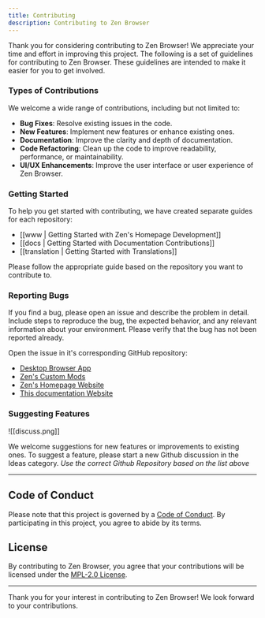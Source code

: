 ```yaml
---
title: Contributing
description: Contributing to Zen Browser
---
```


Thank you for considering contributing to Zen Browser! We appreciate your time and effort in improving this project. The following is a set of guidelines for contributing to Zen Browser. These guidelines are intended to make it easier for you to get involved.

### Types of Contributions

We welcome a wide range of contributions, including but not limited to:

- **Bug Fixes**: Resolve existing issues in the code.
- **New Features**: Implement new features or enhance existing ones.
- **Documentation**: Improve the clarity and depth of documentation.
- **Code Refactoring**: Clean up the code to improve readability, performance, or maintainability.
- **UI/UX Enhancements**: Improve the user interface or user experience of Zen Browser.

### Getting Started

To help you get started with contributing, we have created separate guides for each repository:

- [[www | Getting Started with Zen's Homepage Development]]
- [[docs | Getting Started with Documentation Contributions]]
- [[translation | Getting Started with Translations]]

Please follow the appropriate guide based on the repository you want to contribute to.

### Reporting Bugs

If you find a bug, please open an issue and describe the problem in detail. Include steps to reproduce the bug, the expected behavior, and any relevant information about your environment. Please verify that the bug has not been reported already.

<Callout type="info">
Open the issue in it's corresponding GitHub repository:

- [Desktop Browser App](https://github.com/zen-browser/desktop/issues)
- [Zen's Custom Mods](https://github.com/zen-browser/theme-store)
- [Zen's Homepage Website](https://github.com/zen-browser/www)
- [This documentation Website](https://github.com/zen-browser/docs)
</Callout>

### Suggesting Features

![[discuss.png]]

We welcome suggestions for new features or improvements to existing ones. To suggest a feature, please start a new Github discussion in the Ideas category.
_Use the correct Github Repository based on the list above_

---

## Code of Conduct

Please note that this project is governed by a [Code of Conduct](CODE_OF_CONDUCT.md). By participating in this project, you agree to abide by its terms.

## License

By contributing to Zen Browser, you agree that your contributions will be licensed under the [MPL-2.0 License](https://github.com/zen-browser/desktop/blob/main/LICENSE).

---

Thank you for your interest in contributing to Zen Browser! We look forward to your contributions.
